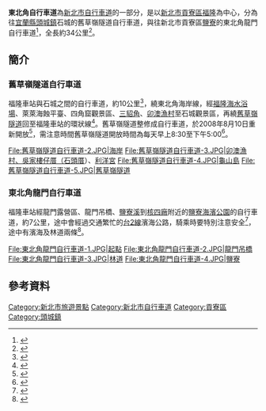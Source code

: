 '''東北角自行車道'''為[[新北市自行車道|新北市自行車道]]的一部分，是以[[新北市|新北市]][[貢寮區|貢寮區]][[福隆車站|福隆]]為中心，分為往[[宜蘭縣|宜蘭縣]][[頭城鎮|頭城鎮]]石城的舊草嶺隧道自行車道，與往新北市貢寮區[[鹽寮|鹽寮]]的東北角龍門自行車道<ref>{{cite web|url=http://eshop1130.hiwinner.tw/GoodsDescr.asp?category_id=45&parent_id=0&prod_id=U003#.UqMn4NIW18E|title=東北角自行車道一日遊|author=|date=|publisher=福隆自行車-古道情懷鐵馬出租網|language=zh-tw|accessdate=2013-12-07|archive-date=2019-06-11|archive-url=https://web.archive.org/web/20190611035315/http://eshop1130.hiwinner.tw/GoodsDescr.asp?category_id=45&parent_id=0&prod_id=U003#.UqMn4NIW18E|dead-url=no}}</ref>，全長約34公里<ref>{{cite web|url=http://www.sportmaps.ntpc.edu.tw/content/map/map03.aspx?sid=884&cid=228&DType=2&AType=0&SType=0&keywords=|title=東北角自行車道|author=|date=|publisher=新北市運動達人|language=zh-tw|accessdate=2013-12-07|archive-url=https://web.archive.org/web/20131211040651/http://www.sportmaps.ntpc.edu.tw/content/map/map03.aspx?sid=884&cid=228&DType=2&AType=0&SType=0&keywords=|archive-date=2013-12-11|dead-url=yes}}</ref>。
==簡介==
===舊草嶺隧道自行車道===
福隆車站與石城之間的自行車道，約10公里<ref>{{cite web|url=http://guide.easytravel.com.tw/scenic.aspx?CityID=3&AreaID=29&PlaceID=2839|title=舊草嶺隧道自行車道|author=|date=|publisher=四方通行旅遊網站|language=zh-tw|accessdate=2013-12-07|archive-date=2014-07-05|archive-url=https://web.archive.org/web/20140705031923/http://guide.easytravel.com.tw/scenic.aspx?CityID=3&AreaID=29&PlaceID=2839|dead-url=no}}</ref>，繞東北角海岸線，經[[福隆海水浴場|福隆海水浴場]]、萊萊海蝕平臺、四角窟觀景區、[[三貂角|三貂角]]、[[卯澳漁村|卯澳漁村]]至石城觀景區，再繞[[舊草嶺隧道|舊草嶺隧道]]回至福隆車站的環狀線<ref>{{cite web|url=http://guide.easytravel.com.tw/scenic.aspx?CityID=3&AreaID=29&PlaceID=2839|title=舊草嶺環狀線 自行車道遊記|author=|date=|publisher=公路總局|language=zh-tw|accessdate=2013-12-07|archive-date=2014-07-05|archive-url=https://web.archive.org/web/20140705031923/http://guide.easytravel.com.tw/scenic.aspx?CityID=3&AreaID=29&PlaceID=2839|dead-url=no}}</ref>。舊草嶺隧道整修成自行車道，於2008年8月10日重新開放<ref name="東北角暨宜蘭海岸國家風景區">{{cite web|url=http://www.necoast-nsa.gov.tw/user/Article.aspx?Lang=1&SNo=04000589|title=東北角暨宜蘭海岸國家風景區觀光資訊網 ::: 主題遊蹤 - 鐵馬單車之旅|author=|date=|publisher=東北角暨宜蘭海岸國家風景區|language=zh-tw|accessdate=2013-12-07|archive-url=https://web.archive.org/web/20131211124403/http://www.necoast-nsa.gov.tw/user/Article.aspx?Lang=1&SNo=04000589|archive-date=2013-12-11|dead-url=yes}}</ref>，需注意時間舊草嶺隧道開放時間為每天早上8:30至下午5:00<ref>{{cite web|url=http://www.319papago.idv.tw/228/228_oldcaolingtunnel.html|title=舊草嶺隧道腳踏車道|author=|date=|publisher=微笑台灣319鄉|language=zh-tw|accessdate=2013-12-07|archive-date=2020-10-22|archive-url=https://web.archive.org/web/20201022085211/https://www.319papago.idv.tw/228/228_oldcaolingtunnel.html|dead-url=no}}</ref>。
<gallery>
File:舊草嶺隧道自行車道-2.JPG|海岸
File:舊草嶺隧道自行車道-3.JPG|卯澳漁村、吳家樓仔厝（石頭厝）、[[利洋宮|利洋宮]]
File:舊草嶺隧道自行車道-4.JPG|龜山島
File:舊草嶺隧道自行車道-5.JPG|舊草嶺隧道
</gallery>

===東北角龍門自行車道===
福隆車站經龍門露營區、龍門吊橋、[[鹽寮溪|鹽寮溪]]到[[核四廠|核四廠]]附近的[[鹽寮海濱公園|鹽寮海濱公園]]的自行車道，約7公里，途中會經過交通繁忙的[[台2線|台2線]]濱海公路，騎乘時要特別注意安全<ref>{{cite web|url=http://guide.easytravel.com.tw/scenic.aspx?CityID=3&AreaID=29&PlaceID=2789|title=東北角龍門自行車道|author=|date=|publisher=四方通行旅遊網站|language=zh-tw|accessdate=2013-12-07|archive-date=2014-07-01|archive-url=https://web.archive.org/web/20140701220509/http://guide.easytravel.com.tw/scenic.aspx?CityID=3&AreaID=29&PlaceID=2789|dead-url=no}}</ref>，途中有濱海及林道兩條<ref>{{cite web|url=http://www.necoast-nsa.gov.tw/user/Article.aspx?Lang=1&SNo=04000468|title=濱海自行車道|author=|date=|publisher=東北角暨宜蘭海岸國家風景區觀光資訊網|language=zh-tw|accessdate=2013-12-07|archive-url=https://web.archive.org/web/20131211124408/http://www.necoast-nsa.gov.tw/user/Article.aspx?Lang=1&SNo=04000468|archive-date=2013-12-11|dead-url=yes}}</ref>。
<gallery>
File:東北角龍門自行車道-1.JPG|起點
File:東北角龍門自行車道-2.JPG|龍門吊橋
File:東北角龍門自行車道-3.JPG|林道
File:東北角龍門自行車道-4.JPG|鹽寮

</gallery>

==參考資料==
{{reflist}}

[[Category:新北市旅遊景點|Category:新北市旅遊景點]]
[[Category:新北市自行車道|Category:新北市自行車道]]
[[Category:貢寮區|Category:貢寮區]]
[[Category:頭城鎮|Category:頭城鎮]]